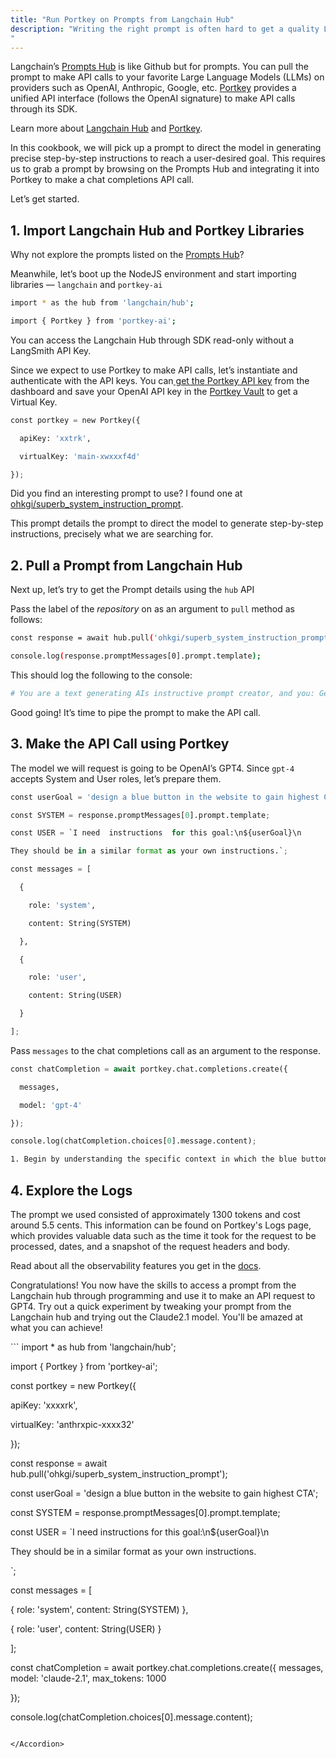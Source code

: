 ```yaml
---
title: "Run Portkey on Prompts from Langchain Hub"
description: "Writing the right prompt is often hard to get a quality LLM response. You want the prompt to be specialized and exhaustive enough for your problem. There is a high chance someone else might’ve stumbled across a similar situation and written the prompt you’ve been figuring out all this while.
"
---
```

Langchain’s [Prompts Hub](https://smith.langchain.com/hub) is like Github but for prompts. You can pull the prompt to make API calls to your favorite Large Language Models (LLMs) on providers such as OpenAI, Anthropic, Google, etc. [Portkey](https://portkey.ai/) provides a unified API interface (follows the OpenAI signature) to make API calls through its SDK.

Learn more about [Langchain Hub](https://blog.langchain.dev/langchain-prompt-hub/) and [Portkey](https://portkey.ai/docs).

In this cookbook, we will pick up a prompt to direct the model in generating precise step-by-step instructions to reach a user-desired goal. This requires us to grab a prompt by browsing on the Prompts Hub and integrating it into Portkey to make a chat completions API call.

Let’s get started.

## 1\. Import Langchain Hub and Portkey Libraries

Why not explore the prompts listed on the [Prompts Hub](https://smith.langchain.com/hub)?

Meanwhile, let’s boot up the NodeJS environment and start importing libraries — `langchain` and `portkey-ai`

```Bash
import * as the hub from 'langchain/hub';

import { Portkey } from 'portkey-ai';
```

You can access the Langchain Hub through SDK read-only without a LangSmith API Key.

Since we expect to use Portkey to make API calls, let’s instantiate and authenticate with the API keys. You can[ get the Portkey API key](https://portkey.ai/docs/welcome/make-your-first-request#id-1.-get-your-portkey-api-key) from the dashboard and save your OpenAI API key in the [Portkey Vault](https://portkey.ai/docs/product/ai-gateway-streamline-llm-integrations/virtual-keys) to get a Virtual Key.

```py
const portkey = new Portkey({

  apiKey: 'xxtrk',

  virtualKey: 'main-xwxxxf4d'

});
```

Did you find an interesting prompt to use? I found one at [ohkgi/superb\_system\_instruction\_prompt](https://smith.langchain.com/hub/ohkgi/superb%5Fsystem%5Finstruction%5Fprompt).

This prompt details the prompt to direct the model to generate step-by-step instructions, precisely what we are searching for.

## 2\. Pull a Prompt from Langchain Hub

Next up, let’s try to get the Prompt details using the `hub` API

Pass the label of the _repository_ on as an argument to `pull` method as follows:



```Bash
const response = await hub.pull('ohkgi/superb_system_instruction_prompt');

console.log(response.promptMessages[0].prompt.template);
```

This should log the following to the console:



```Bash
# You are a text generating AIs instructive prompt creator, and you: Generate Clever and Effective Instructions for a Generative AI Model, where any and all instructions you write will be carried out by a single prompt response from....(truncated)
```

Good going! It’s time to pipe the prompt to make the API call.

## 3\. Make the API Call using Portkey

The model we will request is going to be OpenAI’s GPT4\. Since `gpt-4` accepts System and User roles, let’s prepare them.



```py
const userGoal = 'design a blue button in the website to gain highest CTA';

const SYSTEM = response.promptMessages[0].prompt.template;

const USER = `I need  instructions  for this goal:\n${userGoal}\n

They should be in a similar format as your own instructions.`;

const messages = [

  {

    role: 'system',

    content: String(SYSTEM)

  },

  {

    role: 'user',

    content: String(USER)

  }

];
```

Pass `messages` to the chat completions call as an argument to the response.



```py
const chatCompletion = await portkey.chat.completions.create({

  messages,

  model: 'gpt-4'

});

console.log(chatCompletion.choices[0].message.content);
```



```Bash
1. Begin by understanding the specific context in which the blue button is required. This includes the purpose of the call-to-action (CTA),..
```

## 4\. Explore the Logs

The prompt we used consisted of approximately 1300 tokens and cost around 5.5 cents. This information can be found on Portkey's Logs page, which provides valuable data such as the time it took for the request to be processed, dates, and a snapshot of the request headers and body.

Read about all the observability features you get in the [docs](https://portkey.ai/docs/product/observability).

Congratulations! You now have the skills to access a prompt from the Langchain hub through programming and use it to make an API request to GPT4\. Try out a quick experiment by tweaking your prompt from the Langchain hub and trying out the Claude2.1 model. You'll be amazed at what you can achieve!

<Accordion title="See the full code">
  ```
import * as hub from 'langchain/hub';

import { Portkey } from 'portkey-ai';

const portkey = new Portkey({

  apiKey: 'xxxxrk',

  virtualKey: 'anthrxpic-xxxx32'

});

const response = await hub.pull('ohkgi/superb_system_instruction_prompt');

const userGoal = 'design a blue button in the website to gain highest CTA';

const SYSTEM = response.promptMessages[0].prompt.template;

const USER = `I need  instructions  for this goal:\n${userGoal}\n

They should be in a similar format as your own instructions.

`;

const messages = [

  {
    role: 'system',
    content: String(SYSTEM)
  },

  {
    role: 'user',
    content: String(USER)
  }

];

const chatCompletion = await portkey.chat.completions.create({
  messages,
  model: 'claude-2.1',
  max_tokens: 1000

});

console.log(chatCompletion.choices[0].message.content);
```

</Accordion>

